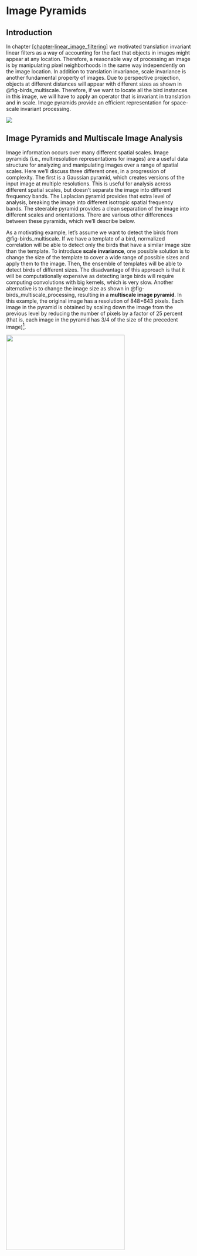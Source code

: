 # Image Pyramids {#sec-image_pyramids}

## Introduction

In chapter
[\[chapter-linear_image_filtering\]](#sec-linear_image_filtering){reference-type="ref"
reference="chapter-linear_image_filtering"} we motivated translation
invariant linear filters as a way of accounting for the fact that
objects in images might appear at any location. Therefore, a reasonable
way of processing an image is by manipulating pixel neighborhoods in the
same way independently on the image location. In addition to translation
invariance, scale invariance is another fundamental property of images.
Due to perspective projection, objects at different distances will
appear with different sizes as shown in @fig-birds_multiscale.
Therefore, if we want to locate all the bird instances in this image, we
will have to apply an operator that is invariant in translation and in
scale. Image pyramids provide an efficient representation for
space-scale invariant processing.

![](figures/pyramids/birds_multiscale.jpg){width=".8"}

## Image Pyramids and Multiscale Image Analysis

Image information occurs over many different spatial scales. Image
pyramids (i.e., multiresolution representations for images) are a useful
data structure for analyzing and manipulating images over a range of
spatial scales. Here we'll discuss three different ones, in a
progression of complexity. The first is a Gaussian pyramid, which
creates versions of the input image at multiple resolutions. This is
useful for analysis across different spatial scales, but doesn't
separate the image into different frequency bands. The Laplacian pyramid
provides that extra level of analysis, breaking the image into different
isotropic spatial frequency bands. The steerable pyramid provides a
clean separation of the image into different scales and orientations.
There are various other differences between these pyramids, which we'll
describe below.

As a motivating example, let's assume we want to detect the birds from
@fig-birds_multiscale. If we have a template of a bird, normalized
correlation will be able to detect only the birds that have a similar
image size than the template. To introduce **scale invariance**, one
possible solution is to change the size of the template to cover a wide
range of possible sizes and apply them to the image. Then, the ensemble
of templates will be able to detect birds of different sizes. The
disadvantage of this approach is that it will be computationally
expensive as detecting large birds will require computing convolutions
with big kernels, which is very slow. Another alternative is to change
the image size as shown in @fig-birds_multiscale_processing, resulting
in a **multiscale image pyramid**. In this example, the original image
has a resolution of 848$\times$`<!-- -->`{=html}643 pixels. Each image
in the pyramid is obtained by scaling down the image from the previous
level by reducing the number of pixels by a factor of $25$ percent (that
is, each image in the pyramid has 3/4 of the size of the precedent
image)[^1].

![](figures/pyramids/multiscale_birds_boxes.png){width="80%"}

Now we can use the pyramid to detect birds at different sizes using a
single template. The red box in the figure denotes the size of the
template used. The figure shows how birds of different sizes become
detectable at, at least, one of the levels of the pyramid. This method
will be more efficient as the template can be kept small and the
convolutions will remain computationally efficient.

Mutiscale image processing and image pyramids have many applications
beyond scale invariant object detection. In this chapter we will
describe some important image pyramids and their applications.

## Linear Image Transforms

Let's first look at some general properties of linear image transforms.
For an input image $\boldsymbol\ell$ with $N$ pixels, a linear transform
is: $$\mathbf{r} = \mathbf{P}^\mathsf{T}\boldsymbol\ell$$ where
$\mathbf{r}$ is a vector of dimensionality $M$, and $\mathbf{P}$ is a
matrix of size $N \times M$. The columns of
$\mathbf{P} = \left[\mathbf{P}_0,  \mathbf{P}_1, ...,\mathbf{P}_{M-1}\right]$
are the projection vectors. The vector $\mathbf{r}$ contains the
transform coefficients:
$\mathbf{r}_i = \mathbf{P}_i^\mathsf{T}\boldsymbol\ell$. The vector
$\mathbf{r}$ corresponds to a different representation of the image
$\boldsymbol\ell$ than the original pixel space.We are interested in transforms that are invertible, so that we can
recover the input $\boldsymbol\ell$ from the projection coefficients
$\mathbf{r}$:
$$\boldsymbol\ell= \mathbf{Q} \mathbf{r} = \sum_{i=0}^{M-1} \mathbf{r}_i \mathbf{Q}_i$$
The columns of
$\mathbf{Q}= \left[\mathbf{Q}_0,  \mathbf{Q}_1, ...,\mathbf{Q}_{M-1}\right]$
are the basis vectors. The input signal $\boldsymbol\ell$ can be
reconstructed as a linear combination of the basis vectors
$\mathbf{Q}_i$ weighted by the representation coefficients
$\mathbf{r}_i$.

The transform $\mathbf{P}$ is said to be **critically sampled** when
$M=N$. The transform is **oversampled** when $M > N$, and
**undersampled** when $M < N$. The transform $\mathbf{P}$ is complete,
that is, encoding all image structure, if it is invertible. If
critically sampled (i.e., $M=N$) and the transform is complete, then
$\mathbf{Q} = (\mathbf{P}^\mathsf{T})^{-1}$. If it is overcomplete
(oversampled and complete), then the inverse can be obtained using the
pseudoinverse
$\mathbf{Q}=(\mathbf{P} \mathbf{P}^\mathsf{T})^{-1}\mathbf{P}$.

An important special case is when the transform is **self-inverting**,
then $\mathbf{P} \mathbf{P}^{\mathsf{T}} = \mathbf{I}$. The values of
$\mathbf{P}$ can be real or complex (like in the Fourier transform). For
complex transforms, we should replace the $\mathbf{P}^\mathsf{T}$ by
$\mathbf{P}^{*\mathsf{T}}$ (i.e., complex conjugate transpose).

## Gaussian Pyramid

We'd like to make a recursive algorithm for creating a multiresolution
version of an image. A Gaussian filter is a natural one to use to blur
out an image, since the multiple successive application of a Gaussian
filter is equivalent to application of a single, wider Gaussian filter.

Here's an elegant, efficient algorithm for making a resolution--reduced
version of an input image. It involves two steps: convolving the image
with a low-pass filter (e.g., using the fourth binomial filter
$\mathbf{b}_4 = [1, 4, 6, 4, 1]$ / 16, normalized to sum to 1, separably
in each dimension), and then subsampling by a factor of 2 the result.
Each level is obtained by filtering the previous level with the fourth
binomial filter with a stride of 2 (on each dimension). Applied
recursively, this algorithm generates a sequence of images, subsequent
ones being smaller, lower resolution versions of the earlier ones in the
processing.

@fig-gausspyr shows the Gaussian pyramid of an image with six levels.
Each level has half the resolution of the previous level.

![](figures/pyramids/gaussianPyr_1.jpg){width="50%"}
![](figures/pyramids/gaussianPyr_2.jpg){width="25%"}
![](figures/pyramids/gaussianPyr_3.jpg){width="12.5%"}
![](figures/pyramids/gaussianPyr_4.jpg){width="6.25%"}
![](figures/pyramids/gaussianPyr_5.jpg){width="3.125%"}
![](figures/pyramids/gaussianPyr_6.jpg){width="1.5625%"}

To make the filters more intuitive, it is useful to write the two steps
in matrix form. The following matrix shows the recursive construction of
level $k+1$ of the Gaussian pyramid for a one-dimensional (1D) image:
$$\mathbf{g}_{k+1} = \mathbf{D}_k \mathbf{B}_k \mathbf{g}_k = \mathbf{G}_k \mathbf{g}_k$$
where $\mathbf{D}_k$ is the downsampling operator, $\mathbf{B}_k$ is the
convolution with the fourth binomial filter, and
$\mathbf{G}_k = \mathbf{D}_k \mathbf{B}_k$ is the blur-and-downsample
operator for level $k$.

We call the sequence of images
$\mathbf{g}_0,  \mathbf{g}_1, . . ., \mathbf{g}_N$ as the Gaussian
pyramid. The first level of the Gaussian pyramid is the input image:
$\mathbf{g}_0=\boldsymbol\ell$.

It is useful to check a concrete example. If $\mathbf{x}$ is a 1D signal
of length 8, and if we assume zero boundary conditions, the matrices for
computing $\mathbf{g}_1$ are:
$$\mathbf{G}_0 = \mathbf{D}_0 \mathbf{B}_0 =
\begin{bmatrix}
  1 ~& 0 ~& 0 ~& 0 ~& 0 ~& 0 ~& 0 ~& 0 \\
  0 ~& 0 ~& 1 ~& 0 ~& 0 ~& 0 ~& 0 ~& 0 \\
  0 ~& 0 ~& 0 ~& 0 ~& 1 ~& 0 ~& 0 ~& 0 \\
  0 ~& 0 ~& 0 ~& 0 ~& 0 ~& 0 ~& 1 ~& 0
 \end{bmatrix}
 \frac{1}{16}
 \begin{bmatrix}
  6 ~& 4 ~& 1 ~& 0 ~& 0 ~& 0 ~& 0 ~& 0 \\
  4 ~& 6 ~& 4 ~& 1 ~& 0 ~& 0 ~& 0 ~& 0 \\
  1 ~& 4 ~& 6 ~& 4 ~& 1 ~& 0 ~& 0 ~& 0 \\
  0 ~& 1 ~& 4 ~& 6 ~& 4 ~& 1 ~& 0 ~& 0 \\
  0 ~& 0 ~& 1 ~& 4 ~& 6 ~& 4 ~& 1 ~& 0 \\
  0 ~& 0 ~& 0 ~& 1 ~& 4 ~& 6 ~& 4 ~& 1 \\
  0 ~& 0 ~& 0 ~& 0 ~& 1 ~& 4 ~& 6 ~& 4 \\
  0 ~& 0 ~& 0 ~& 0 ~& 0 ~& 1 ~& 4 ~& 6 
\end{bmatrix}$$ Multiplying the two matrices:
$$\mathbf{g}_{1} = \mathbf{G}_0 \boldsymbol\ell= 
 \frac{1}{16}
 \begin{bmatrix}
  6 ~& 4 ~& 1 ~& 0 ~& 0 ~& 0 ~& 0 ~& 0 \\
  1 ~& 4 ~& 6 ~& 4 ~& 1 ~& 0 ~& 0 ~& 0 \\
  0 ~& 0 ~& 1 ~& 4 ~& 6 ~& 4 ~& 1 ~& 0 \\
  0 ~& 0 ~& 0 ~& 0 ~& 1 ~& 4 ~& 6 ~& 4 
 \end{bmatrix}
 \boldsymbol\ell$$ the first level of the Gaussian pyramid is a signal
$\mathbf{g}_1$ with length 4. Applying the recursion we can write the
output of each level as a function of the input $\boldsymbol\ell$:
$\mathbf{g}_{2} = \mathbf{G}_1 \mathbf{G}_0 \boldsymbol\ell$,
$\mathbf{g}_{3} = \mathbf{G}_2 \mathbf{G}_1 \mathbf{G}_0 \boldsymbol\ell$,
and so on.

## Laplacian Pyramid

In the Gaussian pyramid, each level losses some of the fine image
details available in the previous level. The **Laplacian pyramid**
@Burt83 is simple: it represents, at each level, what is present in a
Gaussian pyramid image of one level, but not present at the level below
it. We calculate that by expanding the lower-resolution Gaussian pyramid
image to the same pixel resolution as the neighboring higher-resolution
Gaussian pyramid image, then subtracting the two. This calculation is
made in a recursive, telescoping fashion. Let's look at the steps for
calculating a Laplacian pyramid. What we want is to compute the
difference between $\mathbf{g}_k$ and $\mathbf{g}_{k+1}$. To do this
first we need to upsample the image $\mathbf{g}_{k+1}$ so that it has
the same size as $\mathbf{g}_k$. Let
$\mathbf{F}_k = \mathbf{B}_k \mathbf{U}_k$ be the upsample-and-blur
operator for pyramid level $k$. The operator $\mathbf{F}_k$ applies
first the upsampling operator $\mathbf{U}_k$, that inserts zeros between
samples, followed by blurring by the same filter $\mathbf{B}_k$ than the
one we used for the Gaussian pyramid. The Laplacian pyramid
coefficients, $\mathbf{l}_k$, at pyramid level $k$, are:
$$\mathbf{l}_{k} =  \mathbf{g}_k - \mathbf{F}_k \mathbf{g}_{k+1} =  (\mathbf{I}_k - \mathbf{F}_k \mathbf{G}_k) \mathbf{g}_{k} = \mathbf{L}_k \mathbf{g}_{k}
$${#eq-laplacian_pyr_coef}



@fig-laplacpyr shows the resulting Laplacian pyramid for an image. To
compute a Laplacian pyramid with $N$ levels, we need to first compute
the Gaussian pyramid of the input image with $N+1$ levels. The last
level of this pyramid is the smallest level of the Gaussian pyramid used
to compute the Laplacian pyramid and is called the low-pass residual.

![](figures/pyramids/laplacianPyr_1.jpg){width="48%"}
![](figures/pyramids/laplacianPyr_2.jpg){width="24%"}
![](figures/pyramids/laplacianPyr_3.jpg){width="12%"}
![](figures/pyramids/laplacianPyr_4.jpg){width="6%"}
![](figures/pyramids/laplacianPyr_5.jpg){width="3%"}
![](figures/pyramids/gaussianPyr_6.jpg){width="1.5%"}

Let's write down the matrices in @eq-laplacian_pyr_coef for a 1D input
$\boldsymbol\ell$ of length 8, and assuming zero boundary conditions.
The operators to compute the first level ($k=0$) of the Laplacian
pyramid are: $$\mathbf{F}_0 =  2 \mathbf{B}_0 \mathbf{U}_0 =
 \frac{1}{8}
 \begin{bmatrix}
  6 ~& 4 ~& 1 ~& 0 ~& 0 ~& 0 ~& 0 ~& 0 \\
  4 ~& 6 ~& 4 ~& 1 ~& 0 ~& 0 ~& 0 ~& 0 \\
  1 ~& 4 ~& 6 ~& 4 ~& 1 ~& 0 ~& 0 ~& 0 \\
  0 ~& 1 ~& 4 ~& 6 ~& 4 ~& 1 ~& 0 ~& 0 \\
  0 ~& 0 ~& 1 ~& 4 ~& 6 ~& 4 ~& 1 ~& 0 \\
  0 ~& 0 ~& 0 ~& 1 ~& 4 ~& 6 ~& 4 ~& 1 \\
  0 ~& 0 ~& 0 ~& 0 ~& 1 ~& 4 ~& 6 ~& 4 \\
  0 ~& 0 ~& 0 ~& 0 ~& 0 ~& 1 ~& 4 ~& 6 
\end{bmatrix}
 \begin{bmatrix}
  1 ~& 0 ~& 0  ~& 0\\
  0 ~& 0 ~& 0  ~& 0\\
  0 ~& 1 ~& 0  ~& 0\\
  0 ~& 0 ~& 0  ~& 0\\
  0 ~& 0 ~& 1  ~& 0\\
  0 ~& 0 ~& 0  ~& 0\\
  0 ~& 0 ~& 0  ~& 1\\
  0 ~& 0 ~& 0  ~& 0
\end{bmatrix}$$ The factor 2 is necessary because inserting zeros
decreases the average value of the signal $\mathbf{g}_{k+1}$ by a factor
of 2. Multiplying the two matrices:
$$\mathbf{l}_{0} = \mathbf{g}_0 - \mathbf{F}_0 \mathbf{g}_{1} = 
 \mathbf{g}_0 - \frac{1}{8}
 \begin{bmatrix}
  6 ~& 1 ~& 0  ~& 0\\
  4 ~& 4 ~& 0  ~& 0\\
  1 ~& 6 ~& 1  ~& 0\\
  0 ~& 4 ~& 4  ~& 0\\
  0 ~& 1 ~& 6  ~& 1\\
  0 ~& 0 ~& 4  ~& 4\\
  0 ~& 0 ~& 1  ~& 6\\
  0 ~& 0 ~& 0  ~& 4
\end{bmatrix}
 \mathbf{g}_{1}$$ We can also calculate the matrix that should be
applied to the input $\boldsymbol\ell=\mathbf{g_0}$.
$$\mathbf{l}_{0} =  (\mathbf{I} - \mathbf{F}_0 \mathbf{G}_0) \mathbf{g}_0= 
\frac{1}{256}
 \begin{bmatrix}
   182 ~& -56  ~& -24 ~&   -8   ~& -2  ~&   0  ~&   0  ~&   0\\
   -56  ~& 192  ~& -56 ~&  -32   ~& -8   ~&  0  ~&   0   ~&  0\\
   -24  ~& -56  ~& 180  ~& -56 ~&  -24  ~&  -8  ~&  -2   ~&  0\\
    -8   ~&-32  ~& -56  ~& 192  ~& -56  ~& -32  ~&  -8   ~&  0\\
    -2   ~& -8 ~&  -24  ~& -56 ~&  180 ~&  -56  ~& -24 ~&   -8\\
     0   ~&  0  ~&  -8  ~& -32 ~&  -56  ~& 192  ~& -56  ~& -32\\
     0   ~&   0  ~&  -2  ~&  -8  ~& -24  ~& -56 ~&  182  ~& -48\\
     0   ~&   0   ~&  0  ~&   0   ~& -8  ~& -32 ~&  -48 ~&  224
\end{bmatrix}
\boldsymbol\ell$$Interestingly, the Laplacian pyramid is an invertible transform, but
only if we keep the low-pass residual. We can reconstruct the original
image from the Laplacian pyramid. Using the **low-pass residual** signal
associated with the Laplacian pyramid, we can recursively reconstruct
the corresponding Gaussian pyramid. Remember that in the Gaussian
pyramid level 1 is just the original image itself, so we can use this to
reconstruct the original image from the Laplacian pyramid. We can do it
recursively applying, from $k=N-1$ to $k=0$:
$$\mathbf{g}_k = \mathbf{l}_k + \mathbf{F}_k \mathbf{g}_{k+1}
$${#eq-laplaceRecursion}

The diagram in @fig-laplacian_pyr_architecture shows the Gaussian
pyramid, the Laplacian pyramid and the Laplacian inversion for a
three-level Laplacian pyramid. The reconstruction uses the Laplacian
pyramid $\mathbf{l}_0,\mathbf{l}_1,...,\mathbf{l}_2$ and the low pass
residual $\mathbf{g}_3$ to recover the input signal
$\boldsymbol\ell=\mathbf{g}_0$.

This architecture has two parts: (1) the analysis network (or
**encoder**) that transforms the input image $\mathbf{x}$ into a
representation composed of $\mathbf{l}_0, \mathbf{l}_1, ...$ and the low
pass residual $\mathbf{x}_n$; and (2) the synthesis network (or
**decoder**) that reconstructs the input from the representation. The
Laplacian pyramid is an **overcomplete representation** (more
coefficients than pixels); the dimensionality of the representation is
higher than the dimensionality of the input. 

Note that the reconstruction property of the Laplacian pyramid does not
depend on the filters used for subsampling and upsampling. Even if we
used random filters the reconstruction property would still hold.

### Image Blending

Image blending (or image compositing) consists in introducing elements
of one image inside another. Creating convincing composite images is
challenging, as the edge between the two images has to be invisible. One
way of formalizing the image-blending operation is by defining a mask,
$\mathbf{m}$, that specifies how the images will be combined. The mask
is used to select which pixels come from each of the two images in order
to create the composite image. For example, let's blend two images using
the mask as shown in @fig-orange_apple_mask.

![](figures/pyramids/orange.jpg){width="30%"}  
![](figures/pyramids/apple.jpg){width="30%"}  
![](figures/pyramids/mask10_b.jpg){width="30%"}

In this example, the mask indicates that the blended image will combine
the half-left of the first image with the right-half of the second
image. One naive solution to this problem will be to define blending as
$\boldsymbol\ell_{\texttt{out}}= \boldsymbol\ell^A * \mathbf{m} + \boldsymbol\ell^B * (1-\mathbf{m})$,
giving as result the image in @fig-orange_apple_mask_bad_result.

![](figures/pyramids/apple_orange_mask_8levels.jpg){width="30%"}

The result in @fig-orange_apple_mask_bad_result is not very pleasing as
there is a sharp transition from one image to another (see the straight
edge between the two halves of the apple and orange.) We would like to
be able to merge both images in a seamless way. In 1983, Burt and
Adelson @Burt83 introduced an image blending algorithm using Laplacian
pyramid capable of achieve a smooth transition between the two images.
This approach remains one of the best solutions to this problem.

Using the Laplacian pyramid, we can transition from one image to the
next over many different spatial scales to make a gradual transition
between the two images. The algorithm proceeds as follows. We first
build the Laplacian pyramid for the two input images; in this example we
use seven levels and we also keep the last low-pass residual as shown in
@fig-blending_pyrs.

![](figures/pyramids/blending_pyrs.png){width="90%"}

The second step is to build the Gaussian pyramid of the mask as shown in
@fig-blending_pyrs_mask (note that we use eight levels, one level more
than for the Laplacian pyramid).

![](figures/pyramids/blending_pyrs_mask.png){width="90%"}

In the third step, we combine the three pyramids to compute the
Laplacian pyramid of the blended image. The Laplacian pyramid of the
blended image is obtained as
$$\mathbf{l}_k = \mathbf{l}_k^A * \mathbf{m}_k + \mathbf{l}_i^B * (1-\mathbf{m}_k)$$
The same is done for the low-pass residual.

Finally, the fourth step consists in collapsing (i.e., decoding) the
resulting pyramid to produce the blended image shown in
@fig-appleorange.

![](figures/pyramids/apple_orange_laplacian_8levels.jpg){width="35%"}

The result in @fig-appleorange has a smooth transition between the two
sides and produces a pleasing blending. The mask does no need to be
rectangular. It is possible to blend arbitrary images with complex
masks, but the quality of the final image will depend on how well
aligned the images are and the composition of the objects in the scene.
This is method remains one of the most popular methods for image
blending due to its simplicity and the quality of the resulting images.



:::{.column-margin}
This method will fail when blending requires
geometric image transformations.
:::



## Steerable Pyramid

The Laplacian pyramid provides a richer representation than the Gaussian
pyramid. But we would like to have an even more expressive image
representation. The **steerable pyramid** @Simoncelli95 adds information
about image orientation. Therefore, the steerable representation is a
**multiscale oriented representation** that is translation-invariant. It
is non-aliased and self-invertible. Ideally, we'd like to have an image
transformation that was shiftable, that is, where we could perform
interpolations in position, scale, and orientation using linear
combinations of a set of basis coefficients.

We analyze in orientation using a steerable filter bank, shown in
@fig-steerable_pyr_sp3Filters. We form a decomposition in scale by
introducing a low-pass filter (designed to work with the selected
bandpass filters), and recursively breaking the low-pass filtered
component into angular and low-pass frequency components. Pyramid
subsampling steps are preceded by sufficient low-pass filtering to
remove aliasing.

![](figures/pyramids/steerable_pyr_sp3Filters.png){width="80%"}



To ensure that the image can be reconstructed from the steerable filter
transform coefficients, the filters must be designed so that their sums
of squared magnitudes *tile* in the frequency domain. We reconstruct by
applying each filter a second time to the steerable filter
representation, and we want the final system frequency response to be
flat, for perfect reconstruction.

The following block diagram (@fig-steerable_pyr_architecture) shows the
steps to build a two-level steerable pyramid and the reconstruction of
the input. The architecture has two parts: (1) the analysis network (or
encoder) that transforms the input image $x$ into a representation
composed of
$r=\left[ b_{0,0},...,b_{0,n}, b_{1,0},...b_{1,n},...,b_{k-1,0},...b_{k-1,n} \right]$
and the low pass residual $g_{k-1}$; and (2) the synthesis network (or
decoder) that reconstructs the input from the representation $r$.

@fig-steerable_pyr_clock shows an example of an image and its steerable
pyramid decomposition using four orientations and three scales. The
steerable pyramid is a self-inverting overcomplete representation (more
coefficients than pixels).

![](figures/pyramids/steerable_pyr_clock.png){width="100%"}

## A Pictorial Summary

@fig-pictorialsummary_pyr shows a pictorial summary of the different
pyramid representations we've discussed in this chapter. The figure
shows the projection matrices $\mathbf{P}$ for each transformation, both
in the 1D case and 2D case. Each projection matrix formed by stacking
the projection matrices of each pyramid level.

Figures
[\[fig:pictorialsummary_pyr\]](#fig-pictorialsummary_pyr){reference-type="ref"
reference="fig:pictorialsummary_pyr"}(a-c) start with a 1D input signal
of length 16. For instance, for a three-level Gaussian pyramid,
@fig-pictorialsummary_pyrb shows the following projection matrix:
$$\mathbf{P} =  
    \begin{bmatrix}
    \mathbf{I} \\
    \mathbf{G}_0 \\
    \mathbf{G}_1 \\
    \end{bmatrix}$$ The first block is the identity matrix as the first
level is the input image itself.

For a two-level Laplacian pyramid with a Gaussian residual, the
projection matrix $\mathbf{P}$ is (@fig-pictorialsummary_pyr\[b\]):
$$\mathbf{P} =  
    \begin{bmatrix}
    \mathbf{L}_0 \\
    \mathbf{L}_1 \\
    \mathbf{G}_1 \\
    \end{bmatrix}$$

The Fourier transform gives a complex-valued output (represented in
color) and is global, that is, each output coefficient depends, in
general, on every input pixel. The Gaussian pyramid is seen to be
banded, showing that it is a localized transform where the output values
only depend on pixels in a neighborhood. It is an overcomplete
representation, shown by the transform matrix being taller than it is
wide. The Laplacian pyramid is a band-passed image representation,
except for the low-pass residual layer, shown in the bottom rows. For
this matrix, zero is plotted as gray.

Figures [\[fig:pictorialsummary_pyr\]](#fig-pictorialsummary_pyr){reference-type="ref"
reference="fig:pictorialsummary_pyr"}(d-h) show the projection matrices
when the input is a 2D image of size $16\times16$ pixels. First, the
image is represented as a column vector of length $256=16\times16$
values. @fig-pictorialsummary_pyrd shows the projection matrix of the
2D Fourier transform, a square matrix of size $256\times256$, composed
of small blocks of size $16\times16$ that look like 1D Fourier
transforms.
Figures [\[fig:pictorialsummary_pyr\]](#fig-pictorialsummary_pyr){reference-type="ref"
reference="fig:pictorialsummary_pyr"}(e and f) show the Gaussian and
Laplacian pyramids, respectively.

Figures [\[fig:pictorialsummary_pyr\]](#fig-pictorialsummary_pyr){reference-type="ref"
reference="fig:pictorialsummary_pyr"}(g-h) show the steerable pyramid
representation, depending on the number of orientations
(@fig-pictorialsummary_pyr\[g\] is a pyramid with two orientations and
@fig-pictorialsummary_pyr\[h\] has four orientations per scale). The
steerable pyramid representation can be very overcomplete (the matrix is
much taller than wide).

The steerable pyramid is an overcomplete, multiorientation
representation. We only show the stererable pyramid for 2D images as in
1D, image orientation isn't defined. The multiple orientations, and
non-aliased subbands cause the representation to be very overcomplete,
much taller than it is wide. The last block of the steerable pyramid
projection matrices computes the low-pass residual.

![](figures/pyramids/visualizations_pyr2.png){width="100%"}

## Concluding Remarks

To recap briefly, the Fourier transform reveals spatial frequency
content of the image wonderfully, but suffers from having no spatial
localization. A Gaussian pyramid provides a multiscale representation of
the image, useful for applying a fixed-scale algorithm to an image over
a range of spatial scales. But it doesn't break the image into finer
components than simply a range of low-pass filtered versions. The
representation is overcomplete that is, there are more pixels in the
Gaussian pyramid representation of an image than there are in the image
itself.

The Laplacian pyramid reveals what is captured at one spatial scale of a
Gaussian pyramid, and not seen at the lower-resolution level above it.
Like the Gaussian pyramid, it is overcomplete. It is useful for various
image manipulation tasks, allowing you to treat different spatial
frequency bands separately.

The steerable pyramid adds orientation information into the
representation, and the representation can be very overcomplete (the
matrix is much taller than wide). The steerable pyramid has negligible
aliasing artifacts and so can be useful for various image analysis
applications.

In image processing applications (i.e., image compression, denoising,
etc.) people have used other transforms. For instance, the
Haar/wavelet/QMF pyramid @Adelson87b brings in some limited orientation
analysis and different than the other pyramid representations, is
complete rather than overcomplete. This helps it for image compression
applications, but hurts it for others because each subband depends on
information in other subbands to let it reconstruct the original image
without artifacts. So if you alter one band without altering the
corresponding other ones, you can easily introduce artifacts (although
artifacts will also appear in overcompleted representations).

[^1]: Downsampling is discussed in detail in chapter
    [\[sec-downsampling_and_upsampling\]](#chap:downsampling_and_upsampling){reference-type="ref"
    reference="sec-downsampling_and_upsampling"}.

